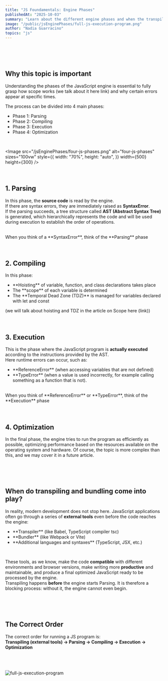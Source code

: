 ```yaml
---
title: "JS Foundamentals: Engine Phases"
publishedAt: "2025-10-03"
summary: "Learn about the different engine phases and when the transpiling and bundling gets in the picture"
image: "/public/jsEnginePhases/full-js-execution-program.png"
author: "Nadia Guarracino"
topics: "js"
---
```

<br />
<br />
<br />

 ## Why this topic is important
Understanding the phases of the JavaScript engine is essential to fully grasp how
scope works (we talk about it here link) and why certain errors appear at specific times.

The process can be divided into 4 main phases:

<ul>
  <li>
    Phase 1: Parsing
  </li>
  <li>
    Phase 2: Compiling
  </li>
  <li>
    Phase 3: Execution
  </li>
  <li>
    Phase 4: Optimization
  </li>
</ul>
<br />

<Image
  src="/jsEnginePhases/four-js-phases.png"
  alt="four-js-phases"
  sizes="100vw"
  style={{
    width: "70%",
    height: "auto",
  }}
  width={500}
  height={300}
/>
<br />
<br />
<br />

 ## 1. Parsing
In this phase, the **source code** is read by the engine.
<br />
If there are syntax errors, they are immediately raised as **SyntaxError**.
<br />
If the parsing succeeds, a tree structure called **AST (Abstract Syntax Tree)** is generated,
which hierarchically represents the code and will be used during execution to establish the order of operations.

<br />
<Callout>
  When you think of a **SyntaxError**, think of the **Parsing** phase
</Callout>
<br />
<br />
<br />

 ## 2. Compiling
In this phase:
<ul>
  <li>
      **Hoisting** of variable, function, and class declarations takes place
  </li>
  <li>
    The **scope** of each variable is determined
  </li>
  <li>
    The **Temporal Dead Zone (TDZ)** is managed for variables declared with <Highlight>let</Highlight> and <Highlight>const</Highlight>
  </li>
</ul>

(we will talk about hoisting and TDZ in the article on Scope here (link))
<br />
<br />
<br />

 ## 3. Execution
This is the phase where the JavaScript program is **actually executed** according to the instructions provided by the AST.
<br />
Here runtime errors can occur, such as:
<br />
<ul>
  <li>
    **ReferenceError** (when accessing variables that are not defined)
  </li>
  <li>
    **TypeError** (when a value is used incorrectly, for example calling something as a function that is not).
  </li>
</ul>
<br />

<Callout>
  When you think of **ReferenceError** or **TypeError**, think of the **Execution** phase
</Callout>
<br />
<br />
<br />

 ## 4. Optimization

 In the final phase, the engine tries to run the program as efficiently as possible,
optimizing performance based on the resources available on the operating system and hardware.
Of course, the topic is more complex than this, and we may cover it in a future article.

<br />
<br />
<br />

 ## When do transpiling and bundling come into play?

In reality, modern development does not stop here. JavaScript applications often go through a series of **external tools** even before the code reaches the engine:
<br />

<ul>
  <li>
      **Transpiler** (like Babel, TypeScript compiler <Highlight>tsc</Highlight>)
  </li>
  <li>
    **Bundler** (like Webpack or Vite)
  </li>
  <li>
    **Additional languages and syntaxes** (TypeScript, JSX, etc.)
  </li>
</ul>
<br />

These tools, as we know, make the code **compatible** with different environments and browser versions,
make writing more **productive** and maintainable, and produce a final optimized JavaScript ready to be processed by the engine.
<br />
<Callout>
  Transpiling happens **before** the engine starts Parsing.
  It is therefore a blocking process: without it, the engine cannot even begin.
</Callout>

<br />
<br />
<br />

 ## The Correct Order
The correct order for running a JS program is:
<br />
**Transpiling (external tools) → Parsing → Compiling → Execution → Optimization**
<br />
<br />

<br />
<br />
<Image
  src="/jsEnginePhases/full-js-execution-program.png"
  alt="full-js-execution-program"
  sizes="100vw"
  style={{
    width: "70%",
    height: "auto",
  }}
  width={500}
  height={300}
/>


<br />
<br />
<br />
<br />
<br />
<br />
<br />
<br />
<br />
<br />
<br />
<br />
